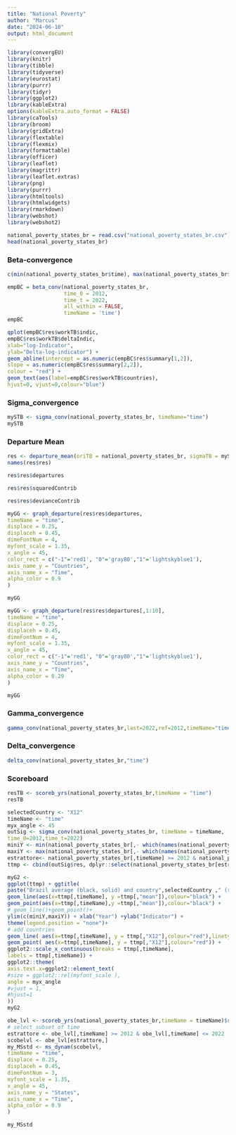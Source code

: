 ---
title: "National Poverty"
author: "Marcus"
date: "2024-06-10"
output: html_document
---

```{r message=FALSE}
library(convergEU)
library(knitr)
library(tibble)
library(tidyverse)
library(eurostat)
library(purrr)
library(tidyr)
library(ggplot2)
library(kableExtra)
options(kableExtra.auto_format = FALSE)
library(caTools)
library(broom)
library(gridExtra)
library(flextable)
library(flexmix)
library(formattable) 
library(officer)
library(leaflet)
library(magrittr)
library(leaflet.extras)
library(png)
library(purrr)
library(htmltools)
library(htmlwidgets)
library(rmarkdown)
library(webshot)
library(webshot2)
```
```{r}
national_poverty_states_br = read.csv("national_poverty_states_br.csv")
head(national_poverty_states_br)
```

### Beta-convergence
```{r}
c(min(national_poverty_states_br$time), max(national_poverty_states_br$time))
```

```{r}
empBC = beta_conv(national_poverty_states_br,
                  time_0 = 2012,
                  time_t = 2022,
                  all_within = FALSE,
                  timeName = 'time')
empBC
```

```{r message = FALSE}
qplot(empBC$res$workTB$indic,
empBC$res$workTB$deltaIndic,
xlab="log-Indicator",
ylab="Delta-log-indicator") +
geom_abline(intercept = as.numeric(empBC$res$summary[1,2]),
slope = as.numeric(empBC$res$summary[2,2]),
colour = "red") +
geom_text(aes(label=empBC$res$workTB$countries),
hjust=0, vjust=0,colour="blue")
```

### Sigma_convergence

```{r}
mySTB <- sigma_conv(national_poverty_states_br, timeName="time")
mySTB

```


### Departure Mean

```{r}
res <- departure_mean(oriTB = national_poverty_states_br, sigmaTB = mySTB$res)
names(res$res)

```

```{r}
res$res$departures
```


```{r}
res$res$squaredContrib
```

```{r}
res$res$devianceContrib
```

```{r}
myGG <- graph_departure(res$res$departures,
timeName = "time",
displace = 0.25,
displaceh = 0.45,
dimeFontNum = 4,
myfont_scale = 1.35,
x_angle = 45,
color_rect = c("-1"='red1', "0"='gray80',"1"='lightskyblue1'),
axis_name_y = "Countries",
axis_name_x = "Time",
alpha_color = 0.9
)

myGG

```

```{r}
myGG <- graph_departure(res$res$departures[,1:10],
timeName = "time",
displace = 0.25,
displaceh = 0.45,
dimeFontNum = 4,
myfont_scale = 1.35,
x_angle = 45,
color_rect = c("-1"='red1', "0"='gray80',"1"='lightskyblue1'),
axis_name_y = "Countries",
axis_name_x = "Time",
alpha_color = 0.29
)

myGG
```

### Gamma_convergence

```{r}
gamma_conv(national_poverty_states_br,last=2022,ref=2012,timeName="time")
```

### Delta_convergence

```{r}

delta_conv(national_poverty_states_br,"time")
```


### Scoreboard

```{r}
resTB <- scoreb_yrs(national_poverty_states_br,timeName = "time")
resTB

```

```{r}
selectedCountry <- "X12"
timeName <- "time"
myx_angle <- 45
outSig <- sigma_conv(national_poverty_states_br, timeName = timeName,
time_0=2012,time_t=2022)
miniY <- min(national_poverty_states_br[,- which(names(national_poverty_states_br) == timeName )])
maxiY <- max(national_poverty_states_br[,- which(names(national_poverty_states_br) == timeName )])
estrattore<- national_poverty_states_br[,timeName] >= 2012 & national_poverty_states_br[,timeName] <= 2022
ttmp <- cbind(outSig$res, dplyr::select(national_poverty_states_br[estrattore,], -contains(timeName)))

myG2 <-
ggplot(ttmp) + ggtitle(
paste("Brazil average (black, solid) and country",selectedCountry ," (red, dotted)") )+
geom_line(aes(x=ttmp[,timeName], y =ttmp[,"mean"]),colour="black") +
geom_point(aes(x=ttmp[,timeName],y =ttmp[,"mean"]),colour="black") +
# geom_line()+geom_point()+
ylim(c(miniY,maxiY)) + xlab("Year") +ylab("Indicator") +
theme(legend.position = "none")+
# add countries
geom_line( aes(x=ttmp[,timeName], y = ttmp[,"X12"],colour="red"),linetype="dotted") +
geom_point( aes(x=ttmp[,timeName], y = ttmp[,"X12"],colour="red")) +
ggplot2::scale_x_continuous(breaks = ttmp[,timeName],
labels = ttmp[,timeName]) +
ggplot2::theme(
axis.text.x=ggplot2::element_text(
#size = ggplot2::rel(myfont_scale ),
angle = myx_angle
#vjust = 1,
#hjust=1
))
myG2

```

```{r}
obe_lvl <- scoreb_yrs(national_poverty_states_br,timeName = timeName)$res$sco_level_num
# select subset of time
estrattore <- obe_lvl[,timeName] >= 2012 & obe_lvl[,timeName] <= 2022
scobelvl <- obe_lvl[estrattore,]
my_MSstd <- ms_dynam(scobelvl,
timeName = "time",
displace = 0.25,
displaceh = 0.45,
dimeFontNum = 3,
myfont_scale = 1.35,
x_angle = 45,
axis_name_y = "States",
axis_name_x = "Time",
alpha_color = 0.9
)

my_MSstd

```